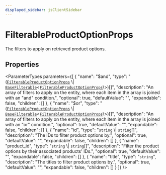 ```yaml
---
displayed_sidebar: jsClientSidebar
---
```



# FilterableProductOptionProps

The filters to apply on retrieved product options.

## Properties

<ParameterTypes parameters={[
  {
    "name": "$and",
    "type": "([`FilterableProductOptionProps`](internal.internal-1.ProductTypes.FilterableProductOptionProps.mdx) \\| [`BaseFilterable`](../../DAL/interfaces/internal.internal-1.DAL.BaseFilterable.mdx)<[`FilterableProductOptionProps`](internal.internal-1.ProductTypes.FilterableProductOptionProps.mdx)\\>)[]",
    "description": "An array of filters to apply on the entity, where each item in the array is joined with an \"and\" condition.",
    "optional": true,
    "defaultValue": "",
    "expandable": false,
    "children": []
  },
  {
    "name": "$or",
    "type": "([`FilterableProductOptionProps`](internal.internal-1.ProductTypes.FilterableProductOptionProps.mdx) \\| [`BaseFilterable`](../../DAL/interfaces/internal.internal-1.DAL.BaseFilterable.mdx)<[`FilterableProductOptionProps`](internal.internal-1.ProductTypes.FilterableProductOptionProps.mdx)\\>)[]",
    "description": "An array of filters to apply on the entity, where each item in the array is joined with an \"or\" condition.",
    "optional": true,
    "defaultValue": "",
    "expandable": false,
    "children": []
  },
  {
    "name": "id",
    "type": "`string` \\| `string`[]",
    "description": "The IDs to filter product options by.",
    "optional": true,
    "defaultValue": "",
    "expandable": false,
    "children": []
  },
  {
    "name": "product_id",
    "type": "`string` \\| `string`[]",
    "description": "Filter the product options by their associated products' IDs.",
    "optional": true,
    "defaultValue": "",
    "expandable": false,
    "children": []
  },
  {
    "name": "title",
    "type": "`string`",
    "description": "The titles to filter product options by.",
    "optional": true,
    "defaultValue": "",
    "expandable": false,
    "children": []
  }
]} />
